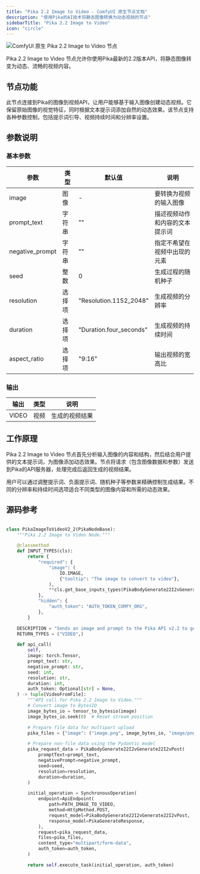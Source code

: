 ```yaml
---
title: "Pika 2.2 Image to Video - ComfyUI 原生节点文档"
description: "使用Pika的AI技术将静态图像转换为动态视频的节点"
sidebarTitle: "Pika 2.2 Image to Video"
icon: "circle"
---
```


![ComfyUI 原生 Pika 2.2 Image to Video 节点](/images/built-in-nodes/api_nodes/pika/pika-2-2-image-to-video.jpg)

Pika 2.2 Image to Video 节点允许你使用Pika最新的2.2版本API，将静态图像转变为动态、流畅的视频内容。

## 节点功能

此节点连接到Pika的图像到视频API，让用户能够基于输入图像创建动态视频。它保留原始图像的视觉特征，同时根据文本提示词添加自然的动态效果。该节点支持各种参数控制，包括提示词引导、视频持续时间和分辨率设置。

## 参数说明

### 基本参数

| 参数             | 类型     | 默认值               | 说明                           |
|-----------------|----------|---------------------|-------------------------------|
| image           | 图像      | -                   | 要转换为视频的输入图像            |
| prompt_text     | 字符串    | ""                  | 描述视频动作和内容的文本提示词     |
| negative_prompt | 字符串    | ""                  | 指定不希望在视频中出现的元素       |
| seed            | 整数      | 0                   | 生成过程的随机种子               |
| resolution      | 选择项    | "Resolution.1152_2048" | 生成视频的分辨率              |
| duration        | 选择项    | "Duration.four_seconds" | 生成视频的持续时间           |
| aspect_ratio    | 选择项    | "9:16"              | 输出视频的宽高比                 |

### 输出

| 输出   | 类型   | 说明          |
|--------|--------|--------------|
| VIDEO  | 视频   | 生成的视频结果 |

## 工作原理

Pika 2.2 Image to Video 节点首先分析输入图像的内容和结构，然后结合用户提供的文本提示词，为图像添加动态效果。节点将请求（包含图像数据和参数）发送到Pika的API服务器，处理完成后返回生成的视频结果。

用户可以通过调整提示词、负面提示词、随机种子等参数来精确控制生成结果。不同的分辨率和持续时间选项适合不同类型的图像内容和所需的动态效果。

## 源码参考

```python

class PikaImageToVideoV2_2(PikaNodeBase):
    """Pika 2.2 Image to Video Node."""

    @classmethod
    def INPUT_TYPES(cls):
        return {
            "required": {
                "image": (
                    IO.IMAGE,
                    {"tooltip": "The image to convert to video"},
                ),
                **cls.get_base_inputs_types(PikaBodyGenerate22I2vGenerate22I2vPost),
            },
            "hidden": {
                "auth_token": "AUTH_TOKEN_COMFY_ORG",
            },
        }

    DESCRIPTION = "Sends an image and prompt to the Pika API v2.2 to generate a video."
    RETURN_TYPES = ("VIDEO",)

    def api_call(
        self,
        image: torch.Tensor,
        prompt_text: str,
        negative_prompt: str,
        seed: int,
        resolution: str,
        duration: int,
        auth_token: Optional[str] = None,
    ) -> tuple[VideoFromFile]:
        """API call for Pika 2.2 Image to Video."""
        # Convert image to BytesIO
        image_bytes_io = tensor_to_bytesio(image)
        image_bytes_io.seek(0)  # Reset stream position

        # Prepare file data for multipart upload
        pika_files = {"image": ("image.png", image_bytes_io, "image/png")}

        # Prepare non-file data using the Pydantic model
        pika_request_data = PikaBodyGenerate22I2vGenerate22I2vPost(
            promptText=prompt_text,
            negativePrompt=negative_prompt,
            seed=seed,
            resolution=resolution,
            duration=duration,
        )

        initial_operation = SynchronousOperation(
            endpoint=ApiEndpoint(
                path=PATH_IMAGE_TO_VIDEO,
                method=HttpMethod.POST,
                request_model=PikaBodyGenerate22I2vGenerate22I2vPost,
                response_model=PikaGenerateResponse,
            ),
            request=pika_request_data,
            files=pika_files,
            content_type="multipart/form-data",
            auth_token=auth_token,
        )

        return self.execute_task(initial_operation, auth_token)

``` 